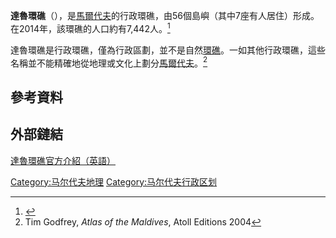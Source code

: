 {{Infobox settlement
|name                    = 達魯環礁
|settlement_type         = 行政環礁
|image_skyline           = Dhaalu Atoll.png
|imagesize               = 250px
|latd = 3 |latm = 28 |lats = 0 |latNS = N
|longd = 73 |longm = 31 |longs = 0 |longEW = E
|nickname                = 
|motto                   = 
|pushpin_map             = 
|pushpin_map1            = 
|pushpin_label_position  = 
|pushpin_map_alt         = 
|pushpin_mapsize         = 
|pushpin_map_caption     = 達魯環礁在[[馬爾代夫|馬爾代夫]]的位置
|coor_pinpoint           = 
|coordinates_type        = 
|coordinates_display     = 
|coordinates_footnotes   = 
|subdivision_type        = 國家
|subdivision_name        = [[馬爾代夫|馬爾代夫]]
|subdivision_type1       = 治府
|subdivision_name1       = Kudahuvadhoo
|leader_title1           = 
|leader_name1            = 
|population              = 7,442
|total_type              = 
|unit_pref               = 
|area_magnitude          = 
|area_footnotes          = 
|area_total_km2          = 2.57
|area_total_sq_mi        = 
|area_total_dunam        = 
|area_land_km2           = 
|area_land_sq_mi         = 
|area_water_km2          = 
|area_water_sq_mi        = 
|area_water_percent      = 
|timezone                 = [[馬爾代夫標準時間|馬爾代夫標準時間]]
|utc_offset               = +5
|timezone_DST             = 
|utc_offset_DST           = 
|postal_code_type        = 
|postal_code             = 
|area_code_type          = 
|area_code               = 
|website                 = 
|footnotes               = 
}}
'''達魯環礁'''（{{lang-dv|ނިލަންދެއަތޮޅު_ދެކުނުބުރި}}），是[[馬爾代夫|馬爾代夫]]的行政環礁，由56個島嶼（其中7座有人居住）形成。在2014年，該環礁的人口約有7,442人。<ref>{{Cite web |url=https://www.citypopulation.de/Maldives.html |title=存档副本 |access-date=2017-01-01 |archive-date=2016-11-08 |archive-url=https://web.archive.org/web/20161108133517/https://www.citypopulation.de/Maldives.html |dead-url=no }}</ref>

達魯環礁是行政環礁，僅為行政區劃，並不是自然[[環礁|環礁]]。一如其他行政環礁，這些名稱並不能精確地從地理或文化上劃分[[馬爾代夫|馬爾代夫]]。<ref>Tim Godfrey, ''Atlas of the Maldives'', Atoll Editions 2004</ref>

== 參考資料==
{{reflist|30em}}

== 外部鏈結 ==
[http://www.atollsofmaldives.gov.mv/atolls/Dhaalu_Atoll 達魯環礁官方介紹（英語）] {{Wayback|url=http://www.atollsofmaldives.gov.mv/atolls/Dhaalu_Atoll |date=20190824105102 }}
{{馬爾代夫行政規劃}}
{{Maldives-geo-stub}}

[[Category:马尔代夫地理|Category:马尔代夫地理]]
[[Category:马尔代夫行政区划|Category:马尔代夫行政区划]]